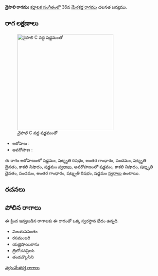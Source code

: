 {{Infobox ragam
	| name          	= నైపాలి
	| synonym	    	= 
	| mela          	= 
	| chakra        	= 
	| janaka        	= 
	| type          	= షడవ
	| arohanam      	= {{svaraC|S|R3|G3|P|D3|N3|S'}} 
	| avarohanam    	= {{svaraC|S'|N3|D3|P|G3|R3|S}}
	| jeeva         	=
	| chhaya        	=
	| nyasa         	=
	| vishesha      	= 
	| equivalent  		= 
}}
{{కర్ణాటక సంగీత రాగాలు}}
'''నైపాలి రాగము''' [[కర్ణాటక సంగీతం]]లో 36వ [[మేళకర్త రాగము]] చలనత జన్యము. 


==రాగ లక్షణాలు==
[[Image:naipali_kb2wiki.png|thumb|right|316px|''నైపాలి'' C వద్ద షడ్జమంతో]]

* ఆరోహణ : {{svaraC|S|R3|G3|P|D3|N3|S'}} 
* అవరోహణ : {{svaraC|S'|N3|D3|P|G3|R3|S}}

ఈ రాగం ఆరోహణంలో షడ్జమం, షట్శృతి రిషభం, అంతర గాంధారం, పంచమం, షట్శృతి దైవతం, కాకలి  నిషాదం, షడ్జమం [[స్వరాలు]], అవరోహణంలో షడ్జమం, కాకలి  నిషాదం, షట్శృతి దైవతం, పంచమం, అంతర గాంధారం, షట్శృతి రిషభం, షడ్జమం [[స్వరాలు]] ఉంటాయి.

==రచనలు==



==పోలిన రాగాలు==
ఈ క్రింద ఇవ్వబడిన రాగాలకు ఈ రాగంతో ఒక్క స్వరస్థాన భేదం ఉన్నది.
* విజయవసంతం
* రసమంజరి
* యజ్హిషాయిరాసు
* త్రిలోచనప్రియ
* తండవొల్లసిని



[[వర్గం:మేళకర్త రాగాలు]]